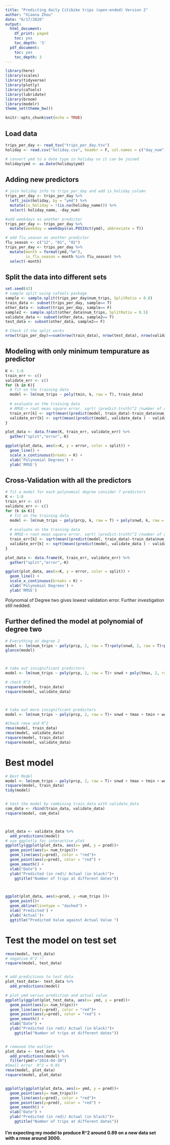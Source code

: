 ```yaml
---
title: "Predicting daily Citibike trips (open-ended) Version 2"
author: "Xiaona Zhou"
date: "6/17/2020"
output:
  html_document:
    df_print: paged
    toc: yes
    toc_depth: '3'
  pdf_document:
    toc: yes
    toc_depth: 3
---
```


```r
library(here)
library(scales)
library(tidyverse)
library(plotly)
library(caTools)
library(lubridate)
library(broom)
library(modelr)
theme_set(theme_bw())

knitr::opts_chunk$set(echo = TRUE)
```

## Load data

```r
trips_per_day <- read_tsv("trips_per_day.tsv")
holiday <- read.csv("holiday.csv", header = F, col.names = c("day_num", "ymd", "holiday_name"))

# convert ymd to a date type in holiday so it can be joined
holiday$ymd <- as.Date(holiday$ymd)

```

## Adding new predictors
```r
# join holiday info to trips_per_day and add is_holiday_column
trips_per_day <- trips_per_day %>%
  left_join(holiday, by = "ymd") %>% 
  mutate(is_holiday = !(is.na(holiday_name))) %>% 
  select(-holiday_name, -day_num)

#add weekdays as another predictor
trips_per_day <- trips_per_day %>% 
  mutate(weekday = weekdays(as.POSIXct(ymd), abbreviate = T))

# add flu_season as another predictor
flu_season <- c("12", "01", "02")
trips_per_day <- trips_per_day %>% 
  mutate(month = format(ymd,"%m"),
         is_flu_season = month %in% flu_season) %>% 
  select(-month)
```




## Split the data into different sets

```r
set.seed(42)
# sample split using caTools package
sample <- sample.split(trips_per_day$num_trips, SplitRatio = 0.8)
train_data <- subset(trips_per_day, sample== T)
other_data <- subset(trips_per_day, sample== F)
sample2 <- sample.split(other_data$num_trips, SplitRatio = 0.5)
validate_data <- subset(other_data, sample2== T)
test_data <- subset(other_data, sample2== F)

# Check if the split works
nrow(trips_per_day)==sum(nrow(train_data), nrow(test_data), nrow(validate_data))
```

## Modeling with only minimum tempurature as predictor

```r
K <- 1:8
train_err <- c()
validate_err <- c()
for (k in K){
  # fit on the training data
  model <- lm(num_trips ~ poly(tmin, k, raw = T), train_data)
  
  # evaluate on the training data
  # RMSE-> root mean square error. sqrt( (predict-truth)^2 /number of data )
  train_err[k] <- sqrt(mean((predict(model, train_data)-train_data$num_trips)^2))
  validate_err[k] <- sqrt(mean((predict(model, validate_data ) - validate_data$num_trips)^2))
}

plot_data <- data.frame(K, train_err, validate_err) %>% 
  gather("split","error",-K)

ggplot(plot_data, aes(x=K, y = error, color = split)) +
  geom_line() +
  scale_x_continuous(breaks = K) +
  xlab('Polynomial Degrees') +
  ylab('RMSE')
```


## Cross-Validation with all the predictors

```r

# fit a model for each polynomial degree consider 7 predictors
K <- 1:8
train_err <- c()
validate_err <- c()
for (k in K){
  # fit on the training data
  model <- lm(num_trips ~ poly(prcp, k, raw = T) + poly(snwd, k, raw = T) + poly(tmax, k, raw = T) + poly(tmin, k, raw = T) + weekday + is_holiday + is_flu_season, train_data)
  
  # evaluate on the training data
  # RMSE-> root mean square error. sqrt( (predict-truth)^2 /number of data )
  train_err[k] <- sqrt(mean((predict(model, train_data)-train_data$num_trips)^2))
  validate_err[k] <- sqrt(mean((predict(model, validate_data ) - validate_data$num_trips)^2))
}

plot_data <- data.frame(K, train_err, validate_err) %>% 
  gather("split","error",-K)

ggplot(plot_data, aes(x=K, y = error, color = split)) +
  geom_line() +
  scale_x_continuous(breaks = K) +
  xlab('Polynomial Degrees') +
  ylab('RMSE')
```

Polynomial of Degree two gives lowest validation error. Further investigation still nedded. 

## Further defined the model at polynomial of degree two 


```r

# Everything at degree 2
model <- lm(num_trips ~ poly(prcp, 2, raw = T)+poly(snwd, 2, raw = T)+poly(tmax, 2, raw = T)+poly(tmin, 2, raw = T) + weekday + is_holiday + is_flu_season, train_data)
glance(model)



# take out insignificant predictors
model <- lm(num_trips ~ poly(prcp, 2, raw = T)+ snwd + poly(tmax, 2, raw = T)+poly(tmin, 2, raw = T) + weekday + is_holiday + is_flu_season, train_data)

# check R^2
rsquare(model, train_data)
rsquare(model, validate_data)



# take out more insignificant predictors
model <- lm(num_trips ~ poly(prcp, 2, raw = T)+ snwd + tmax + tmin + weekday + is_holiday + is_flu_season, train_data)

#Check rmse and R^2 
rmse(model, train_data)
rmse(model, validate_data)
rsquare(model, train_data)
rsquare(model, validate_data)


```

# Best model

```r
# Best Model
model <- lm(num_trips ~ poly(prcp, 2, raw = T)+ snwd + tmax + tmin + weekday + is_holiday + is_flu_season, train_data)# 0.8976948
rsquare(model, train_data)
tidy(model)


# test the model by combining train_data with validate_data
com_data <- rbind(train_data, validate_data)
rsquare(model, com_data)



plot_data <- validate_data %>%
  add_predictions(model)
# use ggplotly for interactive plot
ggplotly(ggplot(plot_data, aes(x= ymd, y = pred))+
  geom_point(aes(y= num_trips))+
  geom_line(aes(y=pred), color = "red")+
  geom_point(aes(y=pred), color = "red") +
  geom_smooth() +
  xlab("Date") +
  ylab("Predicted (in red)/ Actual (in black)")+
    ggtitle("Number of trips at different dates"))



ggplot(plot_data, aes(x=pred, y =num_trips ))+
  geom_point()+
  geom_abline(linetype = "dashed") +
  xlab('Predicted') +
  ylab('Actual')+
  ggtitle("Predicted Value against Actual Value ")

```


# Test the model on test set

```r


rmse(model, test_data)
# negative R^2 !!
rsquare(model, test_data)


# add predictions to test data
plot_test_data<- test_data %>% 
  add_predictions(model)

# plot ymd versus prediction and actual value
ggplotly(ggplot(plot_test_data, aes(x= ymd, y = pred))+
  geom_point(aes(y= num_trips))+
  geom_line(aes(y=pred), color = "red")+
  geom_point(aes(y=pred), color = "red") +
  geom_smooth() +
  xlab("Date") +
  ylab("Predicted (in red)/ Actual (in black)")+
    ggtitle("Number of trips at different dates"))


# removed the outlier
plot_data <- test_data %>% 
  add_predictions(model) %>% 
  filter(ymd!="2014-04-30")
#Small error  R^2 = 0.95
rmse(model, plot_data)
rsquare(model, plot_data)


ggplotly(ggplot(plot_data, aes(x= ymd, y = pred))+
  geom_point(aes(y= num_trips))+
  geom_line(aes(y=pred), color = "red")+
  geom_point(aes(y=pred), color = "red") +
  geom_smooth() +
  xlab("Date") +
  ylab("Predicted (in red)/ Actual (in black)")+
    ggtitle("Number of trips at different dates"))


```

#### I'm expecting my model to produce R^2 around 0.89 on a new data set with a rmse around 3000.


